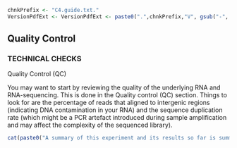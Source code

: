 <!-- Set PArameters Module -->
<!-- Set the chnkPrefix to make all chunks unique in the overall folder -->
```r
chnkPrefix <- "C4.guide.txt."
VersionPdfExt <- VersionPdfExt <- paste0(".",chnkPrefix,"V", gsub("-", "", Sys.Date()), ".pdf")

```


## Quality Control

### TECHNICAL CHECKS

Quality Control (QC)

You may want to start by reviewing the quality of the underlying RNA and RNA-sequencing. This is done in the Quality control (QC) section. Things to look for are the percentage of reads that aligned to intergenic regions (indicating DNA contamination in your RNA) and the sequence duplication rate (which might be a PCR artefact introduced during sample amplification and may affect the complexity of the sequenced library).



```r
cat(paste0("A summary of this experiment and its results so far is summarized in an editable [report](https://biologic.crick.ac.uk/",Obio@parameterList$project_id,"/report.php). The purpose of this section is to provide a brief summary of the experiment as well as of its results to a person who is interested in your dataset in the distant future. Ideally, this section contains all information necessary to understand the experiment as well as its results so far. You may download this presentation via the link at the bottom of the page, edit it in whatever way you deem suitable and send it back to bioinformatics for updating. You may also want to add a powerpoint presentation outlining the rationale for this experiment as a [slide show](https://biologic.crick.ac.uk/",Obio@parameterList$project_id,"/about.php)."))
```